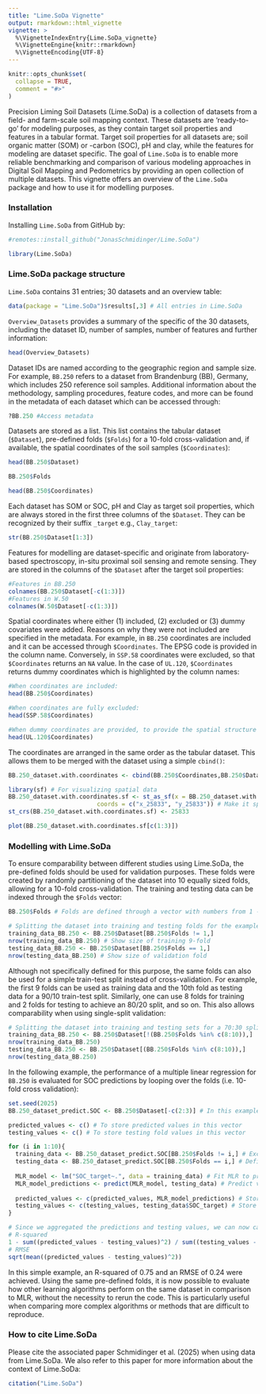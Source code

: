 ```yaml
---
title: "Lime.SoDa Vignette"
output: rmarkdown::html_vignette
vignette: >
  %\VignetteIndexEntry{Lime.SoDa_vignette}
  %\VignetteEngine{knitr::rmarkdown}
  %\VignetteEncoding{UTF-8}
---
```


```r
knitr::opts_chunk$set(
  collapse = TRUE,
  comment = "#>"
)
```
Precision Liming Soil Datasets (Lime.SoDa) is a collection of datasets from a field- and farm-scale soil mapping context. These datasets are 'ready-to-go' for modeling purposes, as they contain target soil properties and features in a tabular format. Target soil properties for all datasets are; soil organic matter (SOM) or -carbon (SOC), pH and clay, while the features for modeling are dataset specific. The goal of `Lime.SoDa` is to enable more reliable benchmarking and comparison of various modeling approaches in Digital Soil Mapping and Pedometrics by providing an open collection of multiple datasets. This vignette offers an overview of the `Lime.SoDa` package and how to use it for modelling purposes.

### Installation
Installing `Lime.SoDa` from GitHub by: 

```r
#remotes::install_github("JonasSchmidinger/Lime.SoDa") 

library(Lime.SoDa)
```

### Lime.SoDa package structure
`Lime.SoDa` contains 31 entries; 30 datasets and an overview table:

```r
data(package = "Lime.SoDa")$results[,3] # All entries in Lime.SoDa
```
`Overview_Datasets` provides a summary of the specific of the 30 datasets, including the dataset ID, number of samples, number of features and further information:


```r
head(Overview_Datasets)
```

Dataset IDs are named according to the geographic region and sample size. For example, `BB.250` refers to a dataset from Brandenburg (BB), Germany, which includes 250 reference soil samples. Additional information about the methodology, sampling procedures, feature codes, and more can be found in the metadata of each dataset which can be accessed through:

```r
?BB.250 #Access metadata
```

Datasets are stored as a list. This list contains the tabular dataset (`$Dataset`), pre-defined folds (`$Folds`) for a 10-fold cross-validation  and, if available, the spatial coordinates of the soil samples (`$Coordinates`):

```r
head(BB.250$Dataset)

BB.250$Folds

head(BB.250$Coordinates)
```

Each dataset has SOM or SOC, pH and Clay as target soil properties, which are always stored in the first three columns of the `$Dataset`. They can be recognized by their suffix `_target` e.g., `Clay_target`:

```r
str(BB.250$Dataset[1:3]) 
```

Features for modelling are dataset-specific and originate from laboratory-based spectroscopy, in-situ proximal soil sensing and remote sensing. They are stored in the columns of the `$Dataset` after the target soil properties:

```r
#Features in BB.250
colnames(BB.250$Dataset[-c(1:3)])
#Features in W.50
colnames(W.50$Dataset[-c(1:3)])
```

Spatial coordinates where either (1) included, (2) excluded or (3) dummy covariates were added. Reasons on why they were not included are specified in the metadata. For example, in `BB.250` coordinates are included and it can be accessed through `$Coordinates`. The EPSG code is provided in the column name. Conversely, in `SSP.58` coordinates were excluded, so that `$Coordinates` returns an `NA` value. In the case of `UL.120`, `$Coordinates` returns dummy coordinates which is highlighted by the column names:

```r
#When coordinates are included:
head(BB.250$Coordinates)

#When coordinates are fully excluded:
head(SSP.58$Coordinates)

#When dummy coordinates are provided, to provide the spatial structure of the data but anonymize the real locations:
head(UL.120$Coordinates)
```

The coordinates are arranged in the same order as the tabular dataset. This allows them to be merged with the dataset using a simple `cbind()`:

```r
BB.250_dataset.with.coordinates <- cbind(BB.250$Coordinates,BB.250$Dataset) # Merge coordinates with dataset

library(sf) # For visualizing spatial data 
BB.250_dataset.with.coordinates.sf <- st_as_sf(x = BB.250_dataset.with.coordinates, 
                         coords = c("x_25833", "y_25833")) # Make it spatial
st_crs(BB.250_dataset.with.coordinates.sf) <- 25833 

plot(BB.250_dataset.with.coordinates.sf[c(1:3)])
```

### Modelling with Lime.SoDa

To ensure comparability between different studies using Lime.SoDa, the pre-defined folds should be used for validation purposes. These folds were created by randomly partitioning of the dataset into 10 equally sized folds, allowing for a 10-fold cross-validation. The training and testing data can be indexed through the `$Folds` vector:

```r
BB.250$Folds # Folds are defined through a vector with numbers from 1 - 10 with 1/10 of the data in each fold

# Splitting the dataset into training and testing folds for the example of the first fold
training_data_BB.250 <- BB.250$Dataset[BB.250$Folds != 1,] 
nrow(training_data_BB.250) # Show size of training 9-fold 
testing_data_BB.250 <- BB.250$Dataset[BB.250$Folds == 1,]
nrow(testing_data_BB.250) # Show size of validation fold
```

Although not specifically defined for this purpose, the same folds can also be used for a simple train-test split instead of cross-validation. For example, the first 9 folds can be used as training data and the 10th fold as testing data for a 90/10 train-test split. Similarly, one can use 8 folds for training and 2 folds for testing to achieve an 80/20 split, and so on. This also allows comparability when using single-split validation:

```r
# Splitting the dataset into training and testing sets for a 70:30 split:
training_data_BB.250 <- BB.250$Dataset[!(BB.250$Folds %in% c(8:10)),]
nrow(training_data_BB.250)
testing_data_BB.250 <- BB.250$Dataset[(BB.250$Folds %in% c(8:10)),]
nrow(testing_data_BB.250)
```

In the following  example, the performance of a multiple linear regression for `BB.250` is evaluated for SOC predictions by looping over the folds (i.e. 10-fold cross validation):

```r
set.seed(2025)
BB.250_dataset_predict.SOC <- BB.250$Dataset[-c(2:3)] # In this example, only SOC is predicted. Hence, Clay_target and pH_target are excluded

predicted_values <- c() # To store predicted values in this vector
testing_values <- c() # To store testing fold values in this vector

for (i in 1:10){
  training_data <- BB.250_dataset_predict.SOC[BB.250$Folds != i,] # Exclude testing fold from training data
  testing_data <- BB.250_dataset_predict.SOC[BB.250$Folds == i,] # Define testing fold as testing data
  
  MLR_model <- lm("SOC_target~.", data = training_data) # Fit MLR to predict SOC
  MLR_model_predictions <- predict(MLR_model, testing_data) # Predict values of testing fold
  
  predicted_values <- c(predicted_values, MLR_model_predictions) # Store predicted values for testing fold
  testing_values <- c(testing_values, testing_data$SOC_target) # Store real observed values from testing fold
}

# Since we aggregated the predictions and testing values, we can now calculate the R-squared and RMSE for the model performance with MLR:
# R-squared
1 - sum((predicted_values - testing_values)^2) / sum((testing_values - mean(testing_values))^2)
# RMSE
sqrt(mean((predicted_values - testing_values)^2))
```

In this simple example, an R-squared of 0.75 and an RMSE of 0.24 were achieved. Using the same pre-defined folds, it is now possible to evaluate how other learning algorithms perform on the same dataset in comparison to MLR, without the necessity to rerun the code. This is particularly useful when comparing more complex algorithms or methods that are difficult to reproduce.

### How to cite Lime.SoDa

Please cite the associated paper Schmidinger et al. (2025) when using data from Lime.SoDa. We also refer to this paper for more information about the context of Lime.SoDa:

```r
citation("Lime.SoDa")
```


